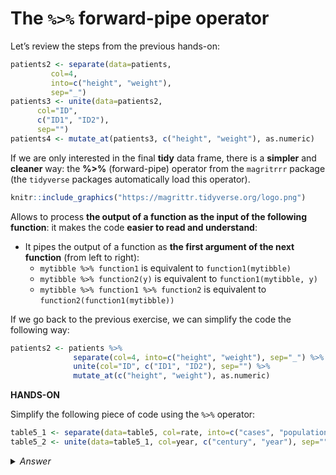 # The `%>%` forward-pipe operator

Let's review the steps from the previous hands-on:

```r
patients2 <- separate(data=patients, 
         col=4,
         into=c("height", "weight"),
         sep="_")
patients3 <- unite(data=patients2,
      col="ID",
      c("ID1", "ID2"),
      sep="")
patients4 <- mutate_at(patients3, c("height", "weight"), as.numeric)
```

If we are only interested in the final **tidy** data frame, there is a **simpler** and **cleaner** way: the **%>%** (forward-pipe) operator from the `magritrrr` package (the `tidyverse` packages automatically load this operator).

```r
knitr::include_graphics("https://magrittr.tidyverse.org/logo.png")
```
  
Allows to process **the output of a function as the input of the following function**: it makes the code **easier to read and understand**:

* It pipes the output of a function as **the first argument of the next function** (from left to right):
  * `mytibble %>% function1` is equivalent to `function1(mytibble)`
  * `mytibble %>% function2(y)` is equivalent to `function1(mytibble, y)`
  * `mytibble %>% function1 %>% function2` is equivalent to `function2(function1(mytibble))`
  
If we go back to the previous exercise, we can simplify the code the following way:

```r
patients2 <- patients %>% 
              separate(col=4, into=c("height", "weight"), sep="_") %>%
              unite(col="ID", c("ID1", "ID2"), sep="") %>%
              mutate_at(c("height", "weight"), as.numeric)
```

**HANDS-ON**

Simplify the following piece of code using the `%>%` operator:

```r
table5_1 <- separate(data=table5, col=rate, into=c("cases", "population"), sep="/")
table5_2 <- unite(data=table5_1, col=year, c("century", "year"), sep="")
```

<details>
<summary>
*Answer*
</summary>

```r
table5_1 <- table5 %>% 
        separate(col=rate, into=c("cases", "population"), sep="/") %>%
        unite(col=year, c("century", "year"), sep="")
```

</details>


